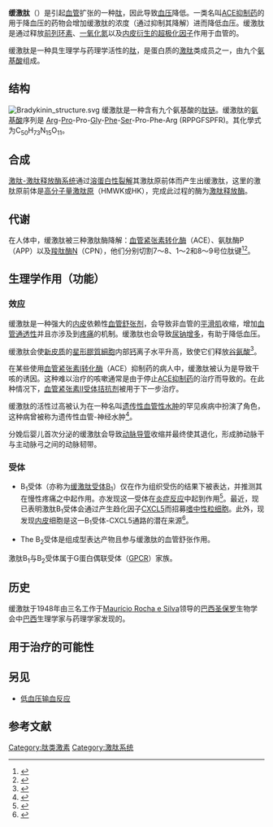 {{chembox
| verifiedrevid = 443425952
|ImageFile=Bradykinin structure.svg
|ImageFile1=Bradykinin_updated.png
|ImageSize=
|IUPACName=
|OtherNames=
|Section1= {{Chembox Identifiers
|  ChemSpiderID_Ref = {{chemspidercite|correct|chemspider}}
| ChemSpiderID = 388341
| InChI = 1/C50H73N15O11/c51-32(16-7-21-56-49(52)53)45(72)65-25-11-20-39(65)47(74)64-24-9-18-37(64)43(70)58-28-40(67)59-34(26-30-12-3-1-4-13-30)41(68)62-36(29-66)46(73)63-23-10-19-38(63)44(71)61-35(27-31-14-5-2-6-15-31)42(69)60-33(48(75)76)17-8-22-57-50(54)55/h1-6,12-15,32-39,66H,7-11,16-29,51H2,(H,58,70)(H,59,67)(H,60,69)(H,61,71)(H,62,68)(H,75,76)(H4,52,53,56)(H4,54,55,57)/t32-,33-,34-,35-,36-,37-,38-,39-/m0/s1
| InChIKey = QXZGBUJJYSLZLT-FDISYFBBBG
| ChEMBL_Ref = {{ebicite|correct|EBI}}
| ChEMBL = 406291
| StdInChI_Ref = {{stdinchicite|correct|chemspider}}
| StdInChI = 1S/C50H73N15O11/c51-32(16-7-21-56-49(52)53)45(72)65-25-11-20-39(65)47(74)64-24-9-18-37(64)43(70)58-28-40(67)59-34(26-30-12-3-1-4-13-30)41(68)62-36(29-66)46(73)63-23-10-19-38(63)44(71)61-35(27-31-14-5-2-6-15-31)42(69)60-33(48(75)76)17-8-22-57-50(54)55/h1-6,12-15,32-39,66H,7-11,16-29,51H2,(H,58,70)(H,59,67)(H,60,69)(H,61,71)(H,62,68)(H,75,76)(H4,52,53,56)(H4,54,55,57)/t32-,33-,34-,35-,36-,37-,38-,39-/m0/s1
| StdInChIKey_Ref = {{stdinchicite|correct|chemspider}}
| StdInChIKey = QXZGBUJJYSLZLT-FDISYFBBSA-N
| CASNo_Ref = {{cascite|correct|CAS}}
| CASNo=58-82-2
|  PubChem = 439201
| IUPHAR_ligand = 649
|  UNII_Ref = {{fdacite|correct|FDA}}
| UNII = S8TIM42R2W
| ChEBI_Ref = {{ebicite|correct|EBI}}
| ChEBI = 3165
| SMILES = O=C(N[C@H](C(=O)N[C@H](C(=O)O)CCC/N=C(\N)N)Cc1ccccc1)[C@H]5N(C(=O)[C@@H](NC(=O)[C@@H](NC(=O)CNC(=O)[C@H]3N(C(=O)[C@H]2N(C(=O)[C@@H](N)CCC/N=C(\N)N)CCC2)CCC3)Cc4ccccc4)CO)CCC5
|  MeSHName=Bradykinin
  }}
|Section2= {{Chembox Properties
|  Formula=C<sub>50</sub>H<sub>73</sub>N<sub>15</sub>O<sub>11</sub>
|  MolarMass=1060.21 g/mol
|  Appearance=
|  Density=
|  MeltingPt=
|  BoilingPt=
|  Solubility=
  }}
}}
{{protein
|Name=[[激肽原1|激肽原1]]
|caption=
|image=
|width=
|HGNCid=6383
|Symbol=[[激肽原1|KNG1]]
|AltSymbols=KNG, BDK
|EntrezGene=3827
|OMIM=612358
|RefSeq=NM_001102416
|UniProt= P01042
|PDB=
|ECnumber=
|Chromosome=3
|Arm=q
|Band=21
|LocusSupplementaryData=-qter
}}
{{Infobox protein family
| Symbol = 缓激肽
| Name = 缓激肽
| image = 
| width = 
| caption = 
| Pfam = PF06753
| Pfam_clan =  
| InterPro = IPR009608
| SMART = 
| PROSITE = 
| MEROPS = 
| SCOP = 
| TCDB = 
| OPM family = 
| OPM protein = 
| CAZy = 
| CDD = 
}}
'''缓激肽'''（{{lang-en|Bradykinin}}）是引起[[血管|血管]]扩张的一种[[肽|肽]]，因此导致[[血压|血压]]降低。一类名叫[[ACE抑制药|ACE抑制药]]的用于降血压的药物会增加缓激肽的浓度（通过抑制其降解）进而降低血压。缓激肽是通过释放[[前列环素|前列环素]]、[[一氧化氮|一氧化氮]]以及[[内皮衍生的超极化因子|内皮衍生的超极化因子]]作用于血管的。

缓激肽是一种具生理学与药理学活性的[[肽|肽]]，是蛋白质的[[激肽|激肽]]类成员之一，由九个[[氨基酸|氨基酸]]组成。

==结构==
[[File:Bradykinin_structure.svg|thumb]]
缓激肽是一种含有九个氨基酸的[[转录_(遗传学)|肽链]]。缓激肽的[[氨基酸|氨基酸]]序列是 [[精氨酸|Arg]]-[[脯氨酸|Pro]]-Pro-[[甘氨酸|Gly]]-[[苯丙氨酸|Phe]]-[[丝氨酸|Ser]]-Pro-Phe-Arg (RPPGFSPFR)。其化學式为C<sub>50</sub>H<sub>73</sub>N<sub>15</sub>O<sub>11</sub>。

==合成==
[[激肽-激肽释放酶系统|激肽-激肽释放酶系统]]通过[[蛋白酶解|溶蛋白性裂解]]其激肽原前体而产生出缓激肽，这里的激肽原前体是[[高分子量激肽原|高分子量激肽原]]（HMWK或HK），完成此过程的酶为[[激肽释放酶|激肽释放酶]]。

==代谢==
在人体中，缓激肽被三种激肽酶降解：[[血管紧张素转化酶|血管紧张素转化酶]]（ACE）、氨肽酶P（APP）以及[[羧肽酶|羧肽酶]]N（CPN），他们分别切割7～8、1～2和8～9号位肽键<ref name="pmid11299220">{{cite journal | author = Dendorfer A, Wolfrum S, Wagemann M, Qadri F, Dominiak P | title = Pathways of bradykinin degradation in blood and plasma of normotensive and hypertensive rats | journal = Am. J. Physiol. Heart Circ. Physiol. | volume = 280 | issue = 5 | pages = H2182–8 | pmid = 11299220 | doi = | url =  |date=May 2001}}</ref><ref name="pmid10749699">{{cite journal | author = Kuoppala A, Lindstedt KA, Saarinen J, Kovanen PT, Kokkonen JO | title = Inactivation of bradykinin by angiotensin-converting enzyme and by carboxypeptidase N in human plasma | journal = Am. J. Physiol. Heart Circ. Physiol. | volume = 278 | issue = 4 | pages = H1069–74 | pmid = 10749699 | doi = | url =  |date=April 2000}}</ref>。

==生理学作用（功能）==
===效应===
缓激肽是一种强大的[[内皮|内皮]]依赖性[[血管舒張|血管舒张剂]]，会导致非血管的[[平滑肌|平滑肌]]收缩，增加[[血管通透性|血管通透性]]并且亦涉及到[[疼痛|疼痛]]的机制。缓激肽也会导致[[尿钠增多|尿钠增多]]，有助于降低血压。

缓激肽会使[[新皮质|新皮质]]的[[星形膠質細胞|星形膠質細胞]]内部[[钙|钙]]离子水平升高，致使它们释放[[谷氨酸|谷氨酸]]<ref name="pmid7911978">{{cite journal | author = Parpura V, Basarsky TA, Liu F, Jeftinija K, Jeftinija S, Haydon PG | title = Glutamate-mediated astrocyte-neuron signalling | journal = Nature | volume = 369 | issue = 6483 | pages = 744–7 | pmid = 7911978 | doi = 10.1038/369744a0 | url =  |date=June 1994}}</ref>。

在某些使用[[血管紧张素Ⅰ转化酶|血管紧张素Ⅰ转化酶]]（ACE）抑制药的病人中，缓激肽被认为是导致干咳的诱因。这种难以治疗的咳嗽通常是由于停止[[ACE抑制药|ACE抑制药]]的治疗而导致的。在此种情况下，[[血管紧张素Ⅱ受体拮抗剂|血管紧张素Ⅱ受体拮抗剂]]被用于下一步治疗。

缓激肽的活性过高被认为在一种名叫[[遗传性血管性水肿|遗传性血管性水肿]]的罕见疾病中扮演了角色，这种病曾被称为遗传性血管-神经水肿<ref name="pmid17620062">{{cite journal | author = Bas M, Adams V, Suvorava T, Niehues T, Hoffmann TK, Kojda G | title = Nonallergic angioedema: role of bradykinin | journal = Allergy | volume = 62 | issue = 8 | pages = 842–56 | pmid = 17620062 | doi = 10.1111/j.1398-9995.2007.01427.x | url =  |date=August 2007}}</ref>。

分娩后婴儿首次分泌的缓激肽会导致[[动脉导管|动脉导管]]收缩并最终使其退化，形成肺动脉干与主动脉弓之间的动脉韧带。

===受体===
{{Main|缓激肽受体}}
* B<sub>1</sub>受体（亦称为[[缓激肽受体B1|缓激肽受体B<sub>1</sub>]]）仅在作为组织受伤的结果下被表达，并推测其在慢性疼痛之中起作用。亦发现这一受体在[[炎症反应|炎症反应]]中起到作用<ref name="pmid10934225">{{cite journal | author = McLean PG, Ahluwalia A, Perretti M | title = Association between Kinin B1 Receptor Expression and Leukocyte Trafficking across Mouse Mesenteric Postcapillary Venules | journal = J. Exp. Med. | volume = 192 | issue = 3 | pages = 367–80 | pmid = 10934225 | pmc = 2193221 | doi = 10.1084/jem.192.3.367| url =  |date=August 2000}}</ref>。最近，现已表明激肽B<sub>1</sub>受体会通过产生趋化因子[[CXCL5|CXCL5]]而招募[[嗜中性粒细胞|嗜中性粒细胞]]。此外，现发现[[内皮|内皮]]细胞是这一B<sub>1</sub>受体-CXCL5通路的潜在来源<ref name="pmid17878384">{{cite journal | author = Duchene J, Lecomte F, Ahmed S, Cayla C, Pesquero J, Bader M, Perretti M, Ahluwalia A | title = A novel inflammatory pathway involved in leukocyte recruitment: role for the kinin B1 receptor and the chemokine CXCL5 | journal = J. Immunol. | volume = 179 | issue = 7 | pages = 4849–56 | pmid = 17878384 | doi = | url =  |date=October 2007}}</ref>。

* The B<sub>2</sub>受体是组成型表达产物且参与缓激肽的血管舒张作用。

激肽B<sub>1</sub>与B<sub>2</sub>受体属于G蛋白偶联受体（[[GPCR|GPCR]]）家族。

==历史==
缓激肽于1948年由三名工作于[[Maurício_Rocha_e_Silva|Maurício Rocha e Silva]]领导的[[巴西|巴西]][[圣保罗_(巴西)|圣保罗]]生物学会中[[巴西|巴西]]生理学家与药理学家发现的。

==用于治疗的可能性==

==另见==
*[[低血压输血反应|低血压输血反应]]

==参考文献==
{{Reflist|2}}

{{神经肽}}
{{Peptidergics}}
{{自身活性物质}}

[[Category:肽类激素|Category:肽类激素]]
[[Category:激肽系统|Category:激肽系统]]